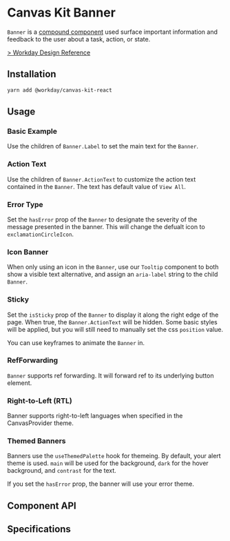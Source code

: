 

# Canvas Kit Banner

`Banner` is a [compound component](/getting-started/for-developers/resources/compound-components/)
used surface important information and feedback to the user about a task, action, or state.

[> Workday Design Reference](https://design.workday.com/components/indicators/banners)

## Installation

```sh
yarn add @workday/canvas-kit-react
```

## Usage

### Basic Example

Use the children of `Banner.Label` to set the main text for the `Banner`.

<ExampleCodeBlock code={Basic} />

### Action Text

Use the children of `Banner.ActionText` to customize the action text contained in the `Banner`. The
text has default value of `View All`.

<ExampleCodeBlock code={ActionText} />

### Error Type

Set the `hasError` prop of the `Banner` to designate the severity of the message presented in the
banner. This will change the defualt icon to `exclamationCircleIcon`.

<ExampleCodeBlock code={Error} />

### Icon Banner

When only using an icon in the `Banner`, use our `Tooltip` component to both show a visible text
alternative, and assign an `aria-label` string to the child `Banner`.

<ExampleCodeBlock code={IconBanner} />

### Sticky

Set the `isSticky` prop of the `Banner` to display it along the right edge of the page. When true,
the `Banner.ActionText` will be hidden. Some basic styles will be applied, but you will still need
to manually set the css `position` value.

<ExampleCodeBlock code={Sticky} />

You can use keyframes to animate the `Banner` in.

<ExampleCodeBlock code={StickyAnimation} />

### RefForwarding

`Banner` supports ref forwarding. It will forward ref to its underlying button element.

<ExampleCodeBlock code={RefForwarding} />

### Right-to-Left (RTL)

Banner supports right-to-left languages when specified in the CanvasProvider theme.

<ExampleCodeBlock code={StickyRTL} />

### Themed Banners

Banners use the `useThemedPalette` hook for themeing. By default, your alert theme is used. `main`
will be used for the background, `dark` for the hover background, and `contrast` for the text.

<ExampleCodeBlock code={ThemedAlert} />

If you set the `hasError` prop, the banner will use your error theme.

<ExampleCodeBlock code={ThemedError} />

## Component API

<SymbolDoc name="Banner" fileName="/react/" />

## Specifications

<Specifications file="./cypress/component/Banner.spec.tsx" name="Banner" />
